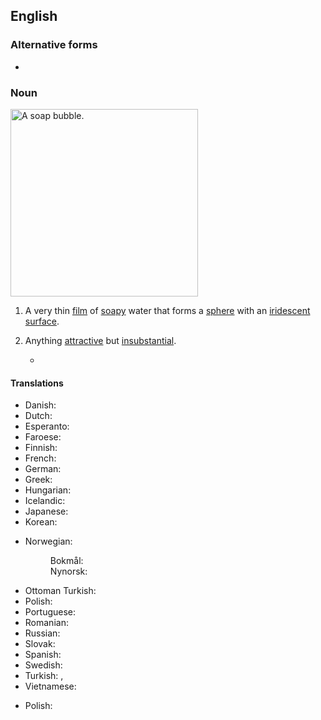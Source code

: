 ==English==

===Alternative forms===
* {{alt|en|soap-bubble}}

===Noun===
[[Image:Bubble brokenchopstick.jpg|300px|thumb|right|A soap bubble.]]
{{en-noun}}

# A very thin [[film]] of [[soap]]y water that forms a [[sphere]] with an [[iridescent]] [[surface]].
# {{lb|en|figurative}} Anything [[attractive]] but [[insubstantial]].
#*{{quote-book|en|text=These words so pierce this '''soap-bubble''' of the metaphysicians, that we can hardly read them without fancying that the poet meant them to be ironical.|author=John Campbell Shairp|year=1879|location=London|publisher=Macmillan|title=Robert Burns}}

====Translations====
{{trans-top|sphere of soap water}}
* Danish: {{t|da|sæbeboble|c}}
* Dutch: {{t+|nl|zeepbel|c}}
* Esperanto: {{t|eo|sapveziko}}
* Faroese: {{t|fo|sápubløðra|f}}
* Finnish: {{t|fi|saippuakupla}}
* French: {{t+|fr|bulle de savon}}
* German: {{t+|de|Seifenblase|f}}
* Greek: {{t+|el|σαπουνόφουσκα|f|sc=Grek}}
* Hungarian: {{t+|hu|szappanbuborék}}
* Icelandic: {{t+|is|sápukúla|f}}
* Japanese: {{t+|ja|シャボン玉|tr=シャボンだま, shabondama}}
* Korean: {{t+|ko|비눗방울}}
{{trans-mid}}
* Norwegian:
*: Bokmål: {{t|nb|såpeboble|m|f}}
*: Nynorsk: {{t|nn|såpeboble|f}}
* Ottoman Turkish: {{t|ota|قندیل|tr=kandil}}
* Polish: {{t+|pl|bańka mydlana|f}}
* Portuguese: {{t|pt|[[bolha]] [[de]] [[sabão]]|f}}
* Romanian: {{t+|ro|balon de săpun|n}}
* Russian: {{t+|ru|мы́льный пузы́рь|m}}
* Slovak: {{t|sk|mydlová bublina|f}}
* Spanish: {{t|es|[[pompa]] [[de]] [[jabón]]|f}}
* Swedish: {{t+|sv|såpbubbla|c}}
* Turkish: {{t|tr|sabun köpüğü}}, {{t|tr|sabun baloncuğu}}
* Vietnamese: {{t|vi|bong bóng xà phòng}}
{{trans-bottom}}

{{trans-top|anything attractive but unsubstantial}}
{{trans-mid}}
* Polish: {{t+|pl|bańka mydlana|f}}
{{trans-bottom}}